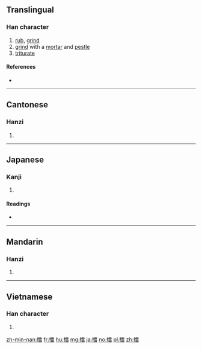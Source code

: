 ==Translingual==

===Han character===
{{Han char|rn=64|rad=手|as=13|sn=16|four=51063|canj=QMBW|ids=⿰扌雷}}

# [[rub]], [[grind]]
# [[grind]] with a [[mortar]] and [[pestle]]
# [[triturate]]

====References====
* {{Han ref|kx=0457.270|dkj=12783|dj=0806.110|hdz=31967.100|uh=64C2|ud=25794|bh=BEDD|bd=48861}}

----

==Cantonese==

===Hanzi===
{{yue-hanzi|jyut=leoi4|y=leui4}}

# {{defn|lang=yue|sort=手13}}

----

==Japanese==

===Kanji===
{{ja-kanji|grade=|rs=手13}}

# {{defn|lang=ja|sort=手13}}

====Readings====
* {{ja-readings|on=[[らい]] (rai)|kun=[[する]] (suru)}}

----

==Mandarin==

===Hanzi===
{{cmn-hanzi|pin=[[léi]] ([[lei2]]), [[lèi]] ([[lei4]]), [[lēi]] ([[lei1]])|wg=lei<sup>2</sup>, lei<sup>4</sup>, lei<sup>1</sup>}}

# {{defn|lang=cmn|sort=手13}}

----

==Vietnamese==

===Han character===
{{vi-hantu|[[lôi]], [[soi]]|rs=手13}}

# {{defn|lang=vi|sort=手13}}

[[zh-min-nan:擂]]
[[fr:擂]]
[[hu:擂]]
[[mg:擂]]
[[ja:擂]]
[[no:擂]]
[[pl:擂]]
[[zh:擂]]